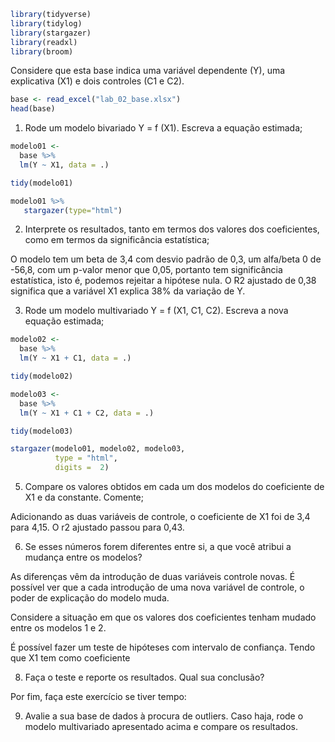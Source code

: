 ```r
library(tidyverse)
library(tidylog)
library(stargazer)
library(readxl)
library(broom)
```

Considere que esta base indica uma variável dependente (Y), uma explicativa (X1) e dois controles (C1 e C2). 

```r
base <- read_excel("lab_02_base.xlsx")
head(base)
```

1) Rode um modelo bivariado Y = f (X1). Escreva a equação estimada;

```r
modelo01 <- 
  base %>% 
  lm(Y ~ X1, data = .)

tidy(modelo01)
```
```r
modelo01 %>% 
   stargazer(type="html")
```



  2) Interprete os resultados, tanto em termos dos valores dos coeficientes, como em termos da significância estatística;

O modelo tem um beta de 3,4 com desvio padrão de 0,3, um alfa/beta 0 de -56,8, com um p-valor menor que 0,05, portanto tem significância estatística, isto é, podemos rejeitar a hipótese nula. O R2 ajustado de 0,38 significa que a variável X1 explica 38% da variação de Y. 

    
  3) Rode um modelo multivariado Y = f (X1, C1, C2). Escreva a nova equação estimada;

```r
modelo02 <- 
  base %>% 
  lm(Y ~ X1 + C1, data = .)

tidy(modelo02)
```


```r
modelo03 <- 
  base %>% 
  lm(Y ~ X1 + C1 + C2, data = .)

tidy(modelo03)
```

```r
stargazer(modelo01, modelo02, modelo03, 
          type = "html",
          digits =  2)
```



  5) Compare os valores obtidos em cada um dos modelos do coeficiente de X1 e da constante. Comente;   

Adicionando as duas variáveis de controle, o coeficiente de X1 foi de 3,4 para 4,15. O r2 ajustado passou para 0,43.

  6) Se esses números forem diferentes entre si, a que você atribui a mudança entre os modelos?
  
As diferenças vêm da introdução de duas variáveis controle novas. É possível ver que a cada introdução de uma nova variável de controle, o poder de explicação do modelo muda. 

Considere a situação em que os valores dos coeficientes tenham mudado entre os modelos 1 e 2.


É possível fazer um teste de hipóteses com intervalo de confiança. Tendo que X1 tem como coeficiente 

    
8) Faça o teste e reporte os resultados. Qual sua conclusão?



Por fim, faça este exercício se tiver tempo:
    
9) Avalie a sua base de dados à procura de outliers. Caso haja, rode o modelo multivariado apresentado acima e compare os resultados.



